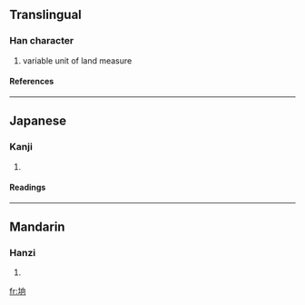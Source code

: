 ==Translingual==
===Han character===
{{Han char|rn=32|rad=土|as=06|sn=9|four=|canj=土竹月口 (GHBR)}}
# variable unit of land measure
====References====
{{Han ref|kx=0228.291|dkj=05080|hdz=10439.190|uh=57A7|ud=22439}}
----
==Japanese==
===Kanji===
{{ja-kanji|grade=|rs=土06}}
# {{defn|Japanese}} 
====Readings====
{{ja-readings|on=[[けい]] (kei), [[きょう]] (kyō)|kun=}}
----
==Mandarin==
===Hanzi===
{{cmn-hanzi|pin=[[jiōng]] ([[jiong1]])|wg=chiung<sup>1</sup>}}
# {{defn|Mandarin}}

[[fr:垧]]
